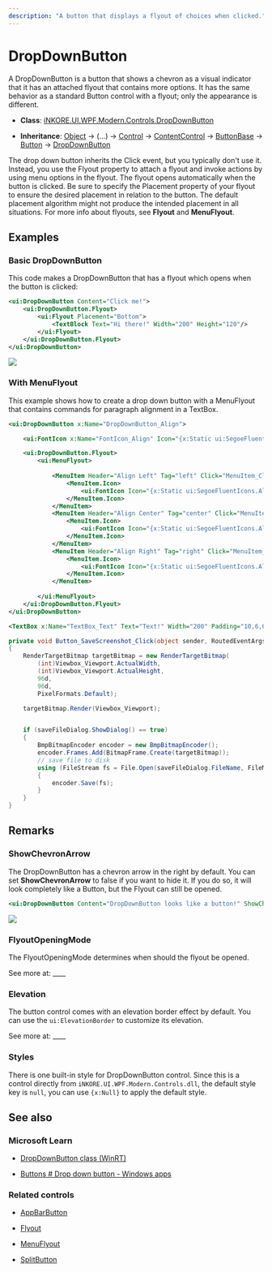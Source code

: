 ---
description: "A button that displays a flyout of choices when clicked."
---

# DropDownButton

A DropDownButton is a button that shows a chevron as a visual indicator that it has an attached flyout that contains more options. It has the same behavior as a standard Button control with a flyout; only the appearance is different.

- **Class**: [iNKORE.UI.WPF.Modern.Controls](..)[.DropDownButton](.)

- **Inheritance**: [Object](https://learn.microsoft.com/en-us/dotnet/api/system.object) → (...) → [Control](https://learn.microsoft.com/en-us/dotnet/api/system.windows.controls.control) → [ContentControl](https://learn.microsoft.com/en-us/dotnet/api/system.windows.controls.contentcontrol) → [ButtonBase](https://learn.microsoft.com/en-us/dotnet/api/system.windows.controls.primitives.buttonbase) → [Button](https://learn.microsoft.com/en-us/dotnet/api/system.windows.controls.button) → [DropDownButton](.)

The drop down button inherits the Click event, but you typically don't use it. Instead, you use the Flyout property to attach a flyout and invoke actions by using menu options in the flyout. The flyout opens automatically when the button is clicked. Be sure to specify the Placement property of your flyout to ensure the desired placement in relation to the button. The default placement algorithm might not produce the intended placement in all situations. For more info about flyouts, see **Flyout** and **MenuFlyout**.

## Examples

### Basic DropDownButton

This code makes a DropDownButton that has a flyout which opens when the button is clicked:

```xml
<ui:DropDownButton Content="Click me!">
    <ui:DropDownButton.Flyout>
        <ui:Flyout Placement="Bottom">
            <TextBlock Text="Hi there!" Width="200" Height="120"/>
        </ui:Flyout>
    </ui:DropDownButton.Flyout>
</ui:DropDownButton>
```

![](basic-dropdown-button.png)

### With MenuFlyout

This example shows how to create a drop down button with a MenuFlyout that contains commands for paragraph alignment in a TextBox.

```xml
<ui:DropDownButton x:Name="DropDownButton_Align">

    <ui:FontIcon x:Name="FontIcon_Align" Icon="{x:Static ui:SegoeFluentIcons.AlignLeft}"/>

    <ui:DropDownButton.Flyout>
        <ui:MenuFlyout>
            
            <MenuItem Header="Align Left" Tag="left" Click="MenuItem_Click">
                <MenuItem.Icon>
                    <ui:FontIcon Icon="{x:Static ui:SegoeFluentIcons.AlignLeft}"/>
                </MenuItem.Icon>
            </MenuItem>
            <MenuItem Header="Align Center" Tag="center" Click="MenuItem_Click">
                <MenuItem.Icon>
                    <ui:FontIcon Icon="{x:Static ui:SegoeFluentIcons.AlignCenter}"/>
                </MenuItem.Icon>
            </MenuItem>
            <MenuItem Header="Align Right" Tag="right" Click="MenuItem_Click">
                <MenuItem.Icon>
                    <ui:FontIcon Icon="{x:Static ui:SegoeFluentIcons.AlignRight}"/>
                </MenuItem.Icon>
            </MenuItem>
            
        </ui:MenuFlyout>
    </ui:DropDownButton.Flyout>
</ui:DropDownButton>

<TextBox x:Name="TextBox_Text" Text="Text!" Width="200" Padding="10,6,6,6"/>
```
```csharp
private void Button_SaveScreenshot_Click(object sender, RoutedEventArgs e)
{
    RenderTargetBitmap targetBitmap = new RenderTargetBitmap(
        (int)Viewbox_Viewport.ActualWidth,
        (int)Viewbox_Viewport.ActualHeight,
        96d,
        96d,
        PixelFormats.Default);

    targetBitmap.Render(Viewbox_Viewport);


    if (saveFileDialog.ShowDialog() == true)
    {
        BmpBitmapEncoder encoder = new BmpBitmapEncoder();
        encoder.Frames.Add(BitmapFrame.Create(targetBitmap));
        // save file to disk
        using (FileStream fs = File.Open(saveFileDialog.FileName, FileMode.OpenOrCreate))
        {
            encoder.Save(fs);
        }
    }
}
```

## Remarks

### ShowChevronArrow

The DropDownButton has a chevron arrow in the right by default. You can set **ShowChevronArrow** to false if you want to hide it. If you do so, it will look completely like a Button, but the Flyout can still be opened.

```xml
<ui:DropDownButton Content="DropDownButton looks like a button!" ShowChevronArrow="False"/>
```

![](no-chevron-arrow.png)

### FlyoutOpeningMode

The FlyoutOpeningMode determines when should the flyout be opened. 

See more at:  ____

### Elevation

The button control comes with an elevation border effect by default. You can use the `ui:ElevationBorder` to customize its elevation.

See more at: ____



### Styles

There is one built-in style for DropDownButton control. Since this is a control directly from `iNKORE.UI.WPF.Modern.Controls.dll`, the default style key is `null`, you can use `{x:Null}` to apply the default style.

## See also

### Microsoft Learn

- [DropDownButton class (WinRT)](https://learn.microsoft.com/en-us/windows/windows-app-sdk/api/winrt/microsoft.ui.xaml.controls.dropdownbutton)

- [Buttons # Drop down button - Windows apps](https://learn.microsoft.com/en-us/windows/apps/design/controls/buttons#example---drop-down-button)

### Related controls

- [AppBarButton](../menu-and-toolbars/appbar-button)

- [Flyout](../dialogs/flyout)

- [MenuFlyout](../menu-and-toolbars/menu-flyout)

- [SplitButton](./split-button)